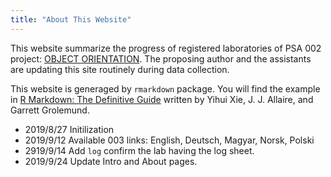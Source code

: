 ```yaml
---
title: "About This Website"
---
```


This website summarize the progress of registered laboratories of PSA 002 project: [OBJECT ORIENTATION](https://psysciacc.org/002-object-orientation/). The proposing author and the assistants are updating this site routinely during data collection. 

This website is generaged by `rmarkdown` package. You will find the example in [R Markdown: The Definitive Guide](https://bookdown.org/yihui/rmarkdown/rmarkdown-site.html) written by Yihui Xie, J. J. Allaire, and Garrett Grolemund.

- 2019/8/27 Initilization
- 2019/9/12 Available 003 links: English, Deutsch, Magyar, Norsk, Polski
- 2919/9/14 Add `log` confirm the lab having the log sheet.
- 2019/9/24 Update Intro and About pages.